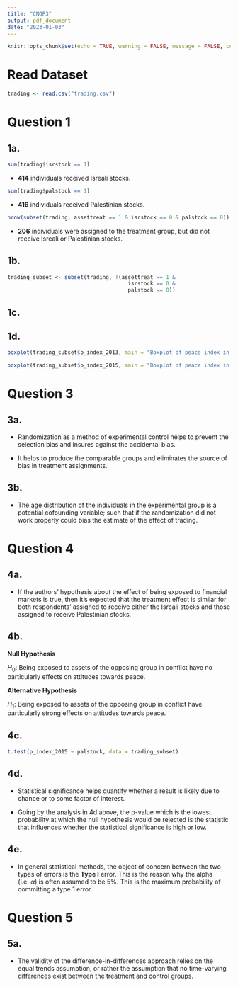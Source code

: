 ---
title: "CNQP3"
output: pdf_document
date: "2023-01-03"
---

```{r setup, include=FALSE}
knitr::opts_chunk$set(echo = TRUE, warning = FALSE, message = FALSE, comment = "")
```





# Read Dataset

```{r}
trading <- read.csv("trading.csv")
```


# Question 1

## 1a.

```{r}
sum(trading$isrstock == 1)
```
* **414** individuals received Isreali stocks.

```{r}
sum(trading$palstock == 1)
```
* **416** individuals received Palestinian stocks.

```{r}

nrow(subset(trading, assettreat == 1 & isrstock == 0 & palstock == 0))

```
* **206** individuals were assigned to the treatment group, but did not receive Isreali or Palestinian stocks.


## 1b.

```{r}

trading_subset <- subset(trading, !(assettreat == 1 & 
                                      isrstock == 0 & 
                                      palstock == 0))
```


## 1c.


## 1d.

```{r}
boxplot(trading_subset$p_index_2013, main = "Boxplot of peace index in 2013")
```

```{r}
boxplot(trading_subset$p_index_2015, main = "Boxplot of peace index in 2015")
```


# Question 3

## 3a.

* Randomization as a method of experimental control helps to prevent the selection bias and insures against the accidental bias. 

* It helps to produce the comparable groups and eliminates the source of bias in treatment assignments.

## 3b.

* The age distribution of the individuals in the experimental group is a potential cofounding variable; such that if the randomization did not work properly could bias the estimate of the effect of trading.


# Question 4

## 4a.

* If the authors' hypothesis about the effect of being exposed to financial markets is true, then it's expected that the treatment effect is similar for both respondents' assigned to receive either the Isreali stocks and those assigned to receive Palestinian stocks.


## 4b.

**Null Hypothesis**

$H_0$: Being exposed to assets of the opposing group in conflict have no particularly effects on attitudes towards peace.

**Alternative Hypothesis**

$H_1$: Being exposed to assets of the opposing group in conflict have particularly strong effects on attitudes towards peace.


## 4c.

```{r}
t.test(p_index_2015 ~ palstock, data = trading_subset)
```

## 4d.

* Statistical significance helps quantify whether a result is likely due to chance or to some factor of interest.

* Going by the analysis in 4d above, the p-value which is the lowest probability at which the null hypothesis would be rejected is the statistic that influences whether the statistical significance is high or low.

## 4e.

* In general statistical methods, the object of concern between the two types of errors is the **Type I** error. This is the reason why the alpha (i.e. $\alpha$) is often assumed to be 5%. This is the maximum probability of committing a type 1 error.


# Question 5

## 5a.

* The validity of the difference-in-differences approach relies on the equal trends assumption, or rather the assumption that no time-varying differences exist between the treatment and control groups.

